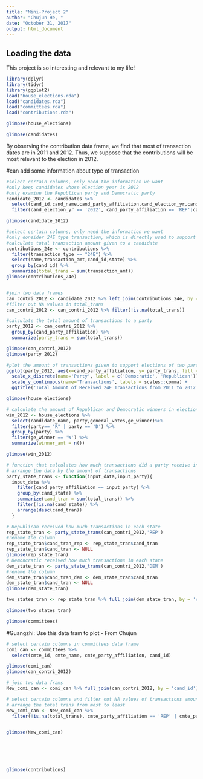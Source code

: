 ```yaml
---
title: "Mini-Project 2"
author: "Chujun He, "
date: "October 31, 2017"
output: html_document
---
```



## Loading the data

This project is so interesting and relevant to my life! 

```r
library(dplyr)
library(tidyr)
library(ggplot2)
load("house_elections.rda")
load("candidates.rda")
load("committees.rda")
load("contributions.rda")
```



```r
glimpse(house_elections)

```


```r
glimpse(candidates)

```


By observing the contribution data frame, we find that most of transaction dates are in 2011 and 2012. Thus, we suppose that the contributions will be most relevant to the election in 2012. 

#can add some information about type of transaction

```r

#select certain columns, only need the information we want
#only keep candidates whose election year is 2012
#only examine the Republican party and Democratic party
candidate_2012 <- candidates %>%
  select(cand_id,cand_name,cand_party_affiliation,cand_election_yr,cand_state) %>%
  filter(cand_election_yr == '2012', cand_party_affiliation == 'REP'|cand_party_affiliation == 'DEM')

glimpse(candidate_2012)

#select certain columns, only need the information we want
#only donsider 24E type transaction, which is directly used to support the candidates
#calculate total transaction amount given to a candidate
contributions_24e <- contributions %>%
  filter(transaction_type == "24E") %>%
  select(name,transaction_amt,cand_id,state) %>% 
  group_by(cand_id) %>% 
  summarize(total_trans = sum(transaction_amt))
glimpse(contributions_24e)


#join two data frames 
can_contri_2012 <- candidate_2012 %>% left_join(contributions_24e, by = 'cand_id')
#filter out NA values in total_trans
can_contri_2012 <- can_contri_2012 %>% filter(!is.na(total_trans))

#calculate the total amount of transactions to a party
party_2012 <- can_contri_2012 %>% 
  group_by(cand_party_affiliation) %>% 
  summarize(party_trans = sum(total_trans))

glimpse(can_contri_2012)
glimpse(party_2012)

```

```r
#plot the amount of transactions given to support elections of two parties from 2011 to 2012 
ggplot(party_2012, aes(x=cand_party_affiliation, y= party_trans, fill = cand_party_affiliation)) + geom_bar(stat = "identity", width = 0.3) +
  scale_x_discrete(name='Party', label = c('Democratic', 'Republican'))+
  scale_y_continuous(name='Transactions', labels = scales::comma) +
  ggtitle('Total Amount of Received 24E Transactions from 2011 to 2012')

```

```r
glimpse(house_elections)

# calculate the amount of Republican and Democratic winners in elections
win_2012 <- house_elections %>% 
  select(candidate_name, party,general_votes,ge_winner)%>%
  filter(party== "R" | party == 'D') %>% 
  group_by(party) %>% 
  filter(ge_winner == 'W') %>% 
  summarize(winner_amt = n())

glimpse(win_2012)
```


```r
# function that calculates how much transactions did a party receive in each state
# arrange the data by the amount of transactions
party_state_trans <- function(input_data,input_party){
  input_data %>% 
    filter(cand_party_affiliation == input_party) %>%
    group_by(cand_state) %>% 
    summarize(cand_tran = sum(total_trans)) %>% 
    filter(!is.na(cand_state)) %>%
    arrange(desc(cand_tran))
  }

# Republican received how much transactions in each state
rep_state_tran <- party_state_trans(can_contri_2012,'REP')
#rename the column
rep_state_tran$cand_tran_rep <- rep_state_tran$cand_tran
rep_state_tran$cand_tran <- NULL
glimpse(rep_state_tran)
# Demoncratic received how much transactions in each state
dem_state_tran <- party_state_trans(can_contri_2012,'DEM')
#rename the column
dem_state_tran$cand_tran_dem <- dem_state_tran$cand_tran
dem_state_tran$cand_tran <- NULL
glimpse(dem_state_tran)

two_states_tran <- rep_state_tran %>% full_join(dem_state_tran, by = 'cand_state')

glimpse(two_states_tran)

```



```r
glimpse(committees)

```



#Guangzhi: Use this data fram to plot  - From Chujun
```r

# select certain columns in committees data frame
comi_can <- committees %>% 
  select(cmte_id, cmte_name, cmte_party_affiliation, cand_id)

glimpse(comi_can)
glimpse(can_contri_2012)

# join two data frams
New_comi_can <- comi_can %>% full_join(can_contri_2012, by = 'cand_id')

# select certain columns and filter out NA values of transactions amounts
# arrange the total trans from most to least 
New_comi_can <- New_comi_can %>% 
  filter(!is.na(total_trans), cmte_party_affiliation == 'REP' | cmte_party_affiliation == 'DEM') %>%   arrange(desc(total_trans))


glimpse(New_comi_can)






```

```r

```

```r
glimpse(contributions)


```




